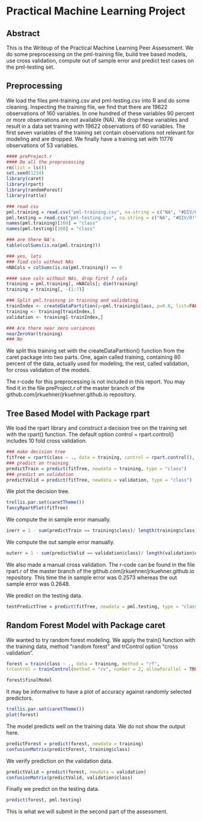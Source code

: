 # Practical Machine Learning Project
##  Abstract

This is the Writeup of the Practical Machine Learning Peer Assessment.
We do some preprocessing on the pml-training file, build tree based models, use cross validation, compute out of sample error and predict test cases on the pml-testing set. 

## Preprocessing

We load the files pml-training.csv and pml-testing.csv into R and do some cleaning. Inspecting the training file, we find that there are 19622 observations of 160 variables. In one hundred of these variables 90 percent or more observations
are not available (NA). We drop these variables and result in a data set training with 19622 observations of 60 variables.
The first seven variables of the training set contain observations not relevant for modeling and are dropped. We finally have a training set with 11776 observations of 53 variables. 

```r
#### preProject.r
#### Do all the preprocessing
rm(list = ls())
set.seed(1234)
library(caret)
library(rpart)
library(randomForest)
library(rattle)

### read csv
pml.training = read.csv("pml-training.csv", na.string = c("NA", "#DIV/0!"))
pml.testing = read.csv("pml-testing.csv", na.string = c("NA", "#DIV/0!"))
names(pml.training)[160] = "class"
names(pml.testing)[160] = "class"

### are there NA's
table(colSums(is.na(pml.training)))

### yes, lots
### find cols without NAs
nNACols = colSums(is.na(pml.training)) == 0

#### save cols without NAs, drop first 7 cols
training = pml.training[, nNACols]; dim(training)
training = training[, -(1:7)]

### Split pml.training in training and validating 
trainIndex <- createDataPartition(y=pml.training$class, p=0.6, list=FALSE)
training <- training[trainIndex,]
validation <- training[-trainIndex,]

### Are there near zero variances
nearZeroVar(training)
### No
```

We split this training set with the createDataPartition() function from the caret package
into two parts. One, again called training, containing 80 percent of the data,
actually used for modeling, the 
rest, called validation, for cross validation of the models.

The r-code for this preprocessing is not included in this report. You may find it in the file
preProject.r of the master branch of the github.com/jrkuehner/jrkuehner.github.io repository.

## Tree Based Model with Package rpart

We load the rpart library and construct a decision tree on the training set
with the rpart() function. The default option control = rpart.control() includes
10 fold cross validation.

```r
### make decision tree
fitTree = rpart(class ~ ., data = training, control = rpart.control(), method = "class")
### predict on training
predictTrain = predict(fitTree, newdata = training, type = "class")
### predict on validation
predictValid = predict(fitTree, newdata = validation, type = "class")
```

We plot the decision tree.

```r
trellis.par.set(caretTheme())
fancyRpartPlot(fitTree)
```


We compute the in sample error manually.

``` r
inerr = 1 - sum(predictTrain == training$class)/ length(training$class); inerr
```

We compute the out sample error manually.

```r
outerr = 1 - sum(predictValid == validation$class)/ length(validation$class); outerr
```

We also made a manual cross validation.
The r-code can be found in the file
rpart.r of the master branch of the github.com/jrkuehner/jrkuehner.github.io repository.
This time the in sample error was 0.2573 whereas the out sample error was 0.2648.

We predict on the testing data.

```r
testPredictTree = predict(fitTree, newdata = pml.testing, type = "class"); testPredictTree
```


## Random Forest Model with Package caret

We wanted to try random forest modeling. We apply the train() function
with the training data, method "random forest" and trControl option "cross validation".

```r
forest = train(class ~ ., data = training, method = "rf",
trControl = trainControl(method = "cv", number = 2, allowParallel = TRUE))
```

```r
forest$finalModel
```
It may be informative to have a plot of accuracy against randomly selected predictors. 

```r
trellis.par.set(caretTheme())
plot(forest)
```


The model predicts well on the training data. We do not show the output here.
```r
predictForest = predict(forest, newdata = training)
confusionMatrix(predictForest, training$class)
```

We verify prediction on the validation data.

```r
predictValid = predict(forest, newdata = validation)
confusionMatrix(predictValid, validation$class)
```

Finally we predict on the testing data.
```r
predict(forest, pml.testing)
```

This is what we will submit in the second part of the assessment.

